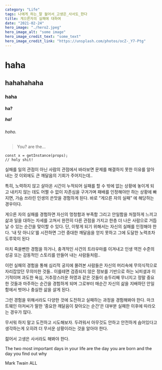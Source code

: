 ```yaml
---
category: "Life"
tags: 나에게_하는_말 젊어서_고생은_사서도_한다
title: 게으른자의 실패에 대하여
date: "2021-02-24"
hero_image: "./hero2.jpeg"
hero_image_alt: "some image"
hero_image_credit_text: "some_text"
hero_image_credit_link: "https://unsplash.com/photos/ocZ-_Y7-Ptg"
---
```


# haha

## hahahahaha

### haha

#### ha?

##### ha!

###### hoho.

> You? are the...

```
const x = getInstance(props);
// holy shit!
```

실패를 일의 관점이 아닌 사람의 관점에서 바라보면 문제를 해결하지 못한 이유를 알아내는 것 이외에도 큰 깨달음의 기회가 주어지는데..

특히, 노력하지 않고 살아온 시간이 누적되어 실패를 할 수 밖에 없는 상황에 놓이게 되고 내키지 않는 데도 어쩔 수 없이 자존심을 구겨가며 패배를 인정해야만 하는 상황에 빠지면, 가슴 쓰라린 인생의 쓴맛을 경험하게 된다. 바로 “게으른 자의 실패” 에 해당하는 경우이다.

게으른 자의 실패를 경험하면 자신의 멍청함과 부족함 그리고 안일함을 처절하게 느끼고 삶과 일을 대하는 자세를 고쳐서 완전히 다른 관점을 가지고 한층 더 나은 사람으로 거듭날 수 있는 순간을 맞이할 수 있다. 단, 이렇게 되기 위해서는 자신의 실패를 인정해야 한다. ‘내 탓 아니오’를 시전하면 그런 중대한 깨달음을 얻지 못하고 그에 도달한 노력조차 도루묵이 된다

마치 죽을뻔한 경험을 하거나, 충격적인 사건의 트라우마를 이겨내고 인생 역전 수준의 성공 또는 감동적인 스토리를 만들어 내는 사람들처럼..

이런 실패의 경험을 통해 심리적 궁지에 몰려본 사람들은 자신의 머리속에 무의식적으로 자리잡았던 무의미한 것들.. 이를테면 검증되지 않은 정보를 기반으로 하는 뇌피셜과 이기적이며 과도한 욕심, 거추장스러운 허영과 같은 것들이 송두리째 무너지고 정말 중요한 것들과 마주하는 순간을 경험하게 되며 그로부터 매순간 자신의 삶을 지배하던 안일함에서 벗어나 충실한 삶을 살게 된다.

그런 경험을 위해서라도 다양한 것에 도전하고 실패하는 과정을 경험해봐야 한다. 마크 트웨인 아저씨가 말한 ‘중요한 깨달음이 찾아오는 순간’은 대부분 실패한 이후에 따라오는 경우가 많다.

무서워 하지 말고 도전하고 시도해보자. 두려워서 아무것도 안하고 안전하게 숨어있다고 생각하는게 오히려 더 무서운 상황이라는 것을 알아야 한다.

젊어서 고생은 사서라도 해봐야 한다.

The two most important days in your life are the day you are born and the day you find out why

Mark Twain
ALL
